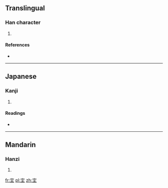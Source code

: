 ==Translingual==

===Han character===
{{Han char|rn=40|rad=宀|as=05|sn=8|four=|canj=十卜土 (JYG)}}

# {{defn|Han|sort=宀05}}

====References====
* {{Han ref|kx=0283.100|dkj=07102|dj=0556.200|hdz=20923.010|uh=5B94|ud=23444}}

----

==Japanese==

===Kanji===
{{ja-kanji|grade=|rs=宀05}}

# {{defn|lang=ja|sort=宀05}}

====Readings====
* {{ja-readings|on=[[しゅ]] (shu)|kun=}}

----

==Mandarin==

===Hanzi===
{{cmn-hanzi|pin=[[yuān]] ([[yuan1]]), [[zhǔ]] ([[zhu3]])|wg=yüan<sup>1</sup>, chu<sup>3</sup>}}

# {{defn|lang=cmn|sort=宀05}}

[[fr:宔]]
[[pl:宔]]
[[zh:宔]]